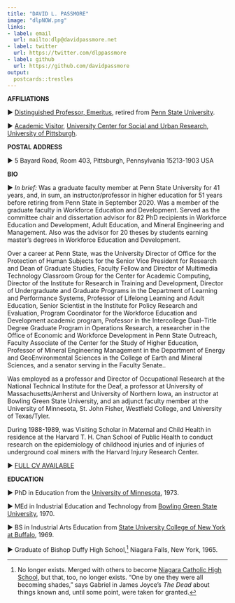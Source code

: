 ```yaml
---
title: "DAVID L. PASSMORE"
image: "dlpNOW.png"
links:
- label: email
  url: mailto:dlp@davidpassmore.net
- label: twitter
  url: https://twitter.com/dlppassmore
- label: github
  url: https://github.com/davidpassmore
output:
  postcards::trestles
---
```

 
**AFFILIATIONS**

► [Distinguished Professor, Emeritus](https://policy.psu.edu/policies/ac10#H), retired from [Penn State University](https://ed.psu.edu/academics/departments/department-learning-and-performance-systems/workforce-education-and-development).

► [Academic Visitor](https://visitor.pitt.edu/), [University Center for Social and Urban Research](https://my.pitt.edu/task/all/social-and-urban-research), [University of Pittsburgh](https://www.pitt.edu/)</a>.

**POSTAL ADDRESS**

► 5 Bayard Road, Room 403, Pittsburgh, Pennsylvania 15213-1903 USA

**BIO**

► *In brief:* Was a graduate faculty member at Penn State University for 41 years, and, in sum, an instructor/professor in higher education for 51 years before retiring from Penn State in September 2020. Was a member of the graduate faculty in Workforce Education and Development. Served as the committee chair and dissertation advisor for 82 PhD recipients in Workforce Education and Development, Adult Education, and Mineral Engineering and Management. Also was the advisor for 20 theses by students earning master’s degrees in Workforce Education and Development.

Over a career at Penn State, was the University Director of Office for the Protection of Human Subjects for the Senior Vice President for Research and Dean of Graduate Studies, Faculty Fellow and Director of Multimedia Technology Classroom Group for the Center for Academic Computing, Director of the Institute for Research in Training and Development, Director of Undergraduate and Graduate Programs in the Department of Learning and Performance Systems, Professor of Lifelong Learning and Adult Education, Senior Scientist in the Institute for Policy Research and Evaluation, Program Coordinator for the Workforce Education and Development academic program, Professor in the Intercollege Dual–Title Degree Graduate Program in Operations Research, a researcher in the Office of Economic and Workforce Development in Penn State Outreach, Faculty Associate of the Center for the Study of Higher Education, Professor of Mineral Engineering Management in the Department of Energy and GeoEnvironmental Sciences in the College of Earth and Mineral Sciences, and a senator serving in the Faculty Senate..

Was employed as a professor and Director of Occupational Research at the National Technical Institute for the Deaf, a professor at University of Massachusetts/Amherst and University of Northern Iowa, an instructor at Bowling Green State University, and an adjunct faculty member at the University of Minnesota, St. John Fisher, Westfield College, and University of Texas/Tyler.

During 1988-1989, was Visiting Scholar in Maternal and Child Health in residence at the Harvard T. H. Chan School of Public Health to conduct research on the epidemiology of childhood injuries and of injuries of underground coal miners with the Harvard Injury Research Center.

► [FULL CV AVAILABLE](https://davidpassmore.net/documents/dlp/Vitae.pdf)

**EDUCATION**

► PhD in Education from the [University of Minnesota](http://www.cehd.umn.edu/olpd/), 1973.

► MEd in Industrial Education and Technology from [Bowling Green State University](http://www.bgsu.edu/technology-architecture-and-applied-engineering.html), 1970.

► BS in Industrial Arts Education from [State University College of New York at Buffalo](http://cte.buffalostate.edu/), 1969.

► Graduate of Bishop Duffy High School,^[No longer exists. Merged with others to become [Niagara Catholic High School](https://en.wikipedia.org/wiki/Niagara_Catholic_High_School), but that, too, no longer exists. "One by one they were all becoming shades," says Gabriel in James Joyce's *The Dead* about things known and, until some point, were taken for granted.] Niagara Falls, New York, 1965.

   
